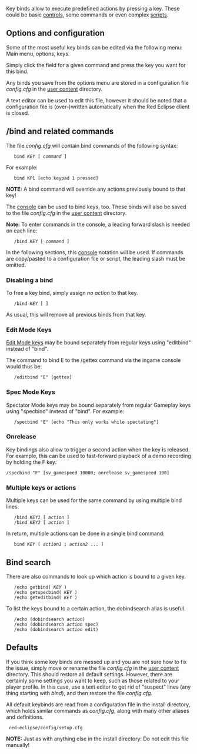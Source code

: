 Key binds allow to execute predefined actions by pressing a key. These could be basic [[Guide#Controls|controls]], some commands or even complex [[cubeScript|scripts]].

==Options and configuration==

Some of the most useful key binds can be edited via the following menu: Main menu, options, keys.

Simply click the field for a given command and press the key you want for this bind.

Any binds you save from the options menu are stored in a configuration file ''config.cfg'' in the [[Game_Settings#User_Content|user content]] directory.

A text editor can be used to edit this file, however it should be noted that a configuration file is (over-)written automatically when the Red Eclipse client is closed.

==/bind and related commands==
The file ''config.cfg'' will contain bind commands of the following syntax:

    bind ''KEY'' [ ''command'' ]

For example:
    bind KP1 [echo keypad 1 pressed]

'''NOTE:''' A bind command will override any actions previously bound to that key!

The [[console]] can be used to bind keys, too. These binds will also be saved to the file ''config.cfg'' in the [[Game_Settings#User_Content|user content]] directory. 

'''Note:''' To enter commands in the console, a leading forward slash is needed on each line:

    /bind ''KEY'' [ ''command'' ]

In the following sections, this [[console]] notation will be used. If commands are copy/pasted to a configuration file or script, the leading slash must be omitted.

===Disabling a bind===
To free a key bind, simply assign ''no action'' to that key.
    /bind ''KEY'' [ ]
As usual, this will remove all previous binds from that key.

===Edit Mode Keys===
[[Editing Controls|Edit Mode keys]] may be bound separately from regular keys using "editbind" instead of "bind".

The command to bind E to the /gettex command via the ingame console would thus be:
    /editbind "E" [gettex]

===Spec Mode Keys===
Spectator Mode keys may be bound separately from regular Gameplay keys using "specbind" instead of "bind".
For example:

    /specbind "E" [echo "This only works while spectating"]

===Onrelease===
Key bindings also allow to trigger a second action when the key is released. For example, this can be used to fast-forward playback of a demo recording by holding the F key:
 /specbind "F" [sv_gamespeed 10000; onrelease sv_gamespeed 100]

===Multiple keys or actions===
Multiple keys can be used for the same command by using multiple bind lines.
    /bind ''KEY1'' [ ''action'' ]
    /bind ''KEY2'' [ ''action'' ]
In return, multiple actions can be done in a single bind command:
    bind ''KEY'' [ ''action1'' ; ''action2'' ... ]

==Bind search==
There are also commands to look up which action is bound to a given key.

    /echo getbind( ''KEY'' )
    /echo getspecbind( ''KEY'' )
    /echo geteditbind( ''KEY'' )

To list the keys bound to a certain action, the dobindsearch alias is useful.

    /echo (dobindsearch ''action'')
    /echo (dobindsearch ''action'' spec)
    /echo (dobindsearch ''action'' edit) 

==Defaults==
If you think some key binds are messed up and you are not sure how to fix the issue, simply move or rename the file ''config.cfg'' in the [[Game_Settings#User_Content|user content]] directory. This should restore all default settings. However, there are certainly some settings you want to keep, such as those related to your player profile. In this case, use a text editor to get rid of "suspect" lines (any thing starting with ''bind''), and then restore the file ''config.cfg''.

All default keybinds are read from a configuration file in the install directory, which holds similar commands as ''config.cfg'', along with many other aliases and definitions.

  red-eclipse/config/setup.cfg

'''NOTE:''' Just as with anything else in the install directory: Do not edit this file manually!
